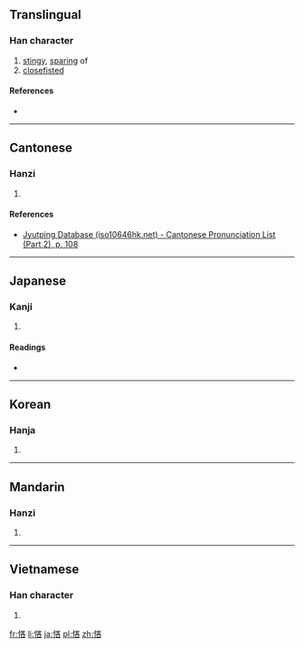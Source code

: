 {{also|吝}}
==Translingual==

===Han character===
{{Han char|rn=61|rad=心|as=07|sn=10|four=|canj=心卜大口 (PYKR)|ids=⿰[[忄]][[吝]]}}

# [[stingy]], [[sparing]] of
# [[closefisted]]

====References====
* {{Han ref|kx=0386.410|dkj=10640|hdz=42306.120|uh=608B|ud=24715}}

----

==Cantonese==

===Hanzi===
{{yue-hanzi|jyut=[[leon6]]|y=leun6}}

# {{defn|lang=yue|sort=心07}}

====References====
* [http://www.iso10646hk.net/jp/document/download.jsp Jyutping Database (iso10646hk.net) - Cantonese Pronunciation List (Part 2), p. 108]

----

==Japanese==

===Kanji===
{{ja-kanji|grade=|rs=心07}}

# {{defn|lang=ja|sort=心07}}

====Readings====
* {{ja-readings|on=[[りん]] (rin)|kun=[[やぶさか]] (yabusaka), [[ねたむ]] (netamu)}}

----

==Korean==

===Hanja===
{{ko-hanja|hangeul=[[린]], [[인]]|eumhun=|rv=rin, in|mr=rin, in|y=lin, in}}

# {{defn|lang=ko|sort=心07}}

----

==Mandarin==

===Hanzi===
{{cmn-hanzi|pin=[[lìn]] ([[lin4]])|wg=lin<sup>4</sup>}}

# {{defn|lang=cmn|sort=心07}}

----

==Vietnamese==

===Han character===
{{vi-readings|rs=心07| hanviet = lẫn}}

# {{defn|lang=vi|sort=心07}}

[[fr:悋]]
[[li:悋]]
[[ja:悋]]
[[pl:悋]]
[[zh:悋]]